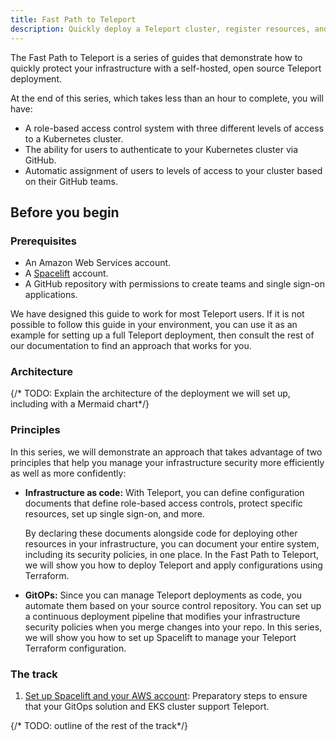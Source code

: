 ```yaml
---
title: Fast Path to Teleport
description: Quickly deploy a Teleport cluster, register resources, and configure RBAC and single-sign.
---
```


The Fast Path to Teleport is a series of guides that demonstrate how to quickly
protect your infrastructure with a self-hosted, open source Teleport deployment.

At the end of this series, which takes less than an hour to complete, you will
have:
- A role-based access control system with three different levels of access to a
  Kubernetes cluster. 
- The ability for users to authenticate to your Kubernetes cluster via GitHub.
- Automatic assignment of users to levels of access to your cluster based on
  their GitHub teams.

## Before you begin

### Prerequisites

- An Amazon Web Services account.
- A [Spacelift](https://spacelift.io/) account.
- A GitHub repository with permissions to create teams and single sign-on
  applications.

<Notice type="tip">

We have designed this guide to work for most Teleport users. If it is not
possible to follow this guide in your environment, you can use it as an example
for setting up a full Teleport deployment, then consult the rest of our
documentation to find an approach that works for you. 

</Notice>

### Architecture

{/* TODO: Explain the architecture of the deployment we will set up, including
with a Mermaid chart*/}

### Principles

In this series, we will demonstrate an approach that takes advantage of two
principles that help you manage your infrastructure security more efficiently as
well as more confidently:

- **Infrastructure as code:** With Teleport, you can define configuration
  documents that define role-based access controls, protect specific resources,
  set up single sign-on, and more. 

  By declaring these documents alongside code for deploying other resources in
  your infrastructure, you can document your entire system, including its
  security policies, in one place. In the Fast Path to Teleport, we will show
  you how to deploy Teleport and apply configurations using Terraform.

- **GitOPs:** Since you can manage Teleport deployments as code, you automate
  them based on your source control repository. You can set up a continuous
  deployment pipeline that modifies your infrastructure security policies when
  you merge changes into your repo. In this series, we will show you how to set
  up Spacelift to manage your Teleport Terraform configuration.

### The track

1. [Set up Spacelift and your AWS account](./prepare-your-environment):
   Preparatory steps to ensure that your GitOps solution and EKS cluster support
   Teleport.

{/* TODO: outline of the rest of the track*/}

